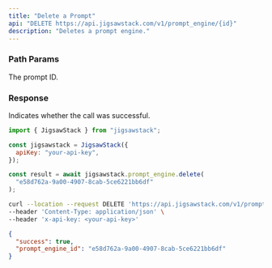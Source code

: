 ```yaml
---
title: "Delete a Prompt"
api: "DELETE https://api.jigsawstack.com/v1/prompt_engine/{id}"
description: "Deletes a prompt engine."
---
```


### Path Params

<ParamField path="id" type="string" required>
  The prompt ID.
</ParamField>

<Snippet file="header.mdx" />

### Response

<ResponseField name="success" type="boolean">
  Indicates whether the call was successful.
</ResponseField>

<RequestExample>

```javascript Node.js
import { JigsawStack } from "jigsawstack";

const jigsawstack = JigsawStack({
  apiKey: "your-api-key",
});

const result = await jigsawstack.prompt_engine.delete(
  "e58d762a-9a00-4907-8cab-5ce6221bb6df"
);
```

```bash cURL
curl --location --request DELETE 'https://api.jigsawstack.com/v1/prompt_engine/{id}' \
--header 'Content-Type: application/json' \
--header 'x-api-key: <your-api-key>'
```

</RequestExample>

<ResponseExample>

```json Response
{
  "success": true,
  "prompt_engine_id": "e58d762a-9a00-4907-8cab-5ce6221bb6df"
}
```

</ResponseExample>
